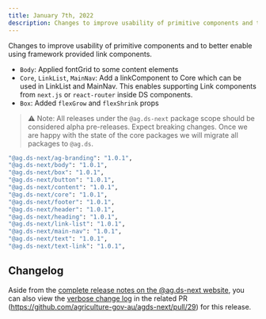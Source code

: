 ```yaml
---
title: January 7th, 2022
description: Changes to improve usability of primitive components and to better enable using framework provided link components.
---
```


Changes to improve usability of primitive components and to better enable using framework provided link components.

- `Body`: Applied fontGrid to some content elements
- `Core`, `LinkList`, `MainNav`: Add a linkComponent to Core which can be used in LinkList and MainNav. This enables supporting Link components from `next.js` or `react-router` inside DS components.
- `Box`: Added `flexGrow` and `flexShrink` props

> ⚠️ Note: All releases under the `@ag.ds-next` package scope should be considered alpha pre-releases. Expect breaking changes. Once we are happy with the state of the core packages we will migrate all packages to `@ag.ds`.

```sh
"@ag.ds-next/ag-branding": "1.0.1",
"@ag.ds-next/body": "1.0.1",
"@ag.ds-next/box": "1.0.1",
"@ag.ds-next/button": "1.0.1",
"@ag.ds-next/content": "1.0.1",
"@ag.ds-next/core": "1.0.1",
"@ag.ds-next/footer": "1.0.1",
"@ag.ds-next/header": "1.0.1",
"@ag.ds-next/heading": "1.0.1",
"@ag.ds-next/link-list": "1.0.1",
"@ag.ds-next/main-nav": "1.0.1",
"@ag.ds-next/text": "1.0.1",
"@ag.ds-next/text-link": "1.0.1",
```

## Changelog

Aside from the [complete release notes on the @ag.ds-next website](https://design-system.agriculture.gov.au/updates/2022-01-07), you can also view the [verbose change log](https://github.com/agriculture-gov-au/agds-next/pull/29) in the related PR (https://github.com/agriculture-gov-au/agds-next/pull/29) for this release.
